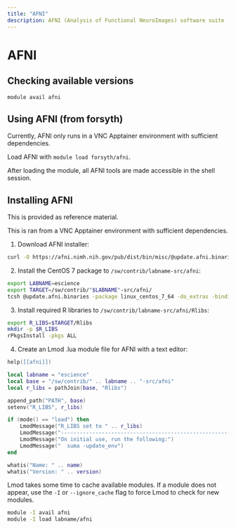 ```yaml
---
title: "AFNI"
description: AFNI (Analysis of Functional NeuroImages) software suite
---
```


# AFNI

## Checking available versions

``` bash
module avail afni
```

## Using AFNI (from forsyth)

::: callout-note
Currently, AFNI only runs in a VNC Apptainer environment with sufficient dependencies.
:::

Load AFNI with `module load forsyth/afni`.

After loading the module, all AFNI tools are made accessible in the shell session.

## Installing AFNI

::: callout-note
This is provided as reference material.
:::

::: callout-note
This is ran from a VNC Apptainer environment with sufficient dependencies.
:::

<!-- TODO: provide steps to prepare Apptainer environment to run installer. -->

1.  Download AFNI installer:

``` bash
curl -O https://afni.nimh.nih.gov/pub/dist/bin/misc/@update.afni.binaries
```

2.  Install the CentOS 7 package to `/sw/contrib/labname-src/afni`:

``` bash
export LABNAME=escience
export TARGET=/sw/contrib/"$LABNAME"-src/afni/
tcsh @update.afni.binaries -package linux_centos_7_64 -do_extras -bindir $TARGET
```

3.  Install required R libraries to `/sw/contrib/labname-src/afni/Rlibs`:

``` bash
export R_LIBS=$TARGET/Rlibs
mkdir -p $R_LIBS
rPkgsInstall -pkgs ALL
```

4.  Create an Lmod .lua module file for AFNI with a text editor:

``` .lua
help([[afni]])

local labname = "escience"
local base = "/sw/contrib/" .. labname .. "-src/afni"
local r_libs = pathJoin(base, "Rlibs")

append_path("PATH", base)
setenv("R_LIBS", r_libs)

if (mode() == "load") then
    LmodMessage("R_LIBS set to " .. r_libs)
    LmodMessage("------------------------------------------------------------")
    LmodMessage("On initial use, run the following:")
    LmodMessage("  suma -update_env")
end

whatis("Name: " .. name)
whatis("Version: " .. version)
```

::: callout-note
Lmod takes some time to cache available modules. If a module does not appear, use the `-I` or `--ignore_cache` flag to force Lmod to check for new modules.

``` bash
module -I avail afni
module -I load labname/afni
```

:::
